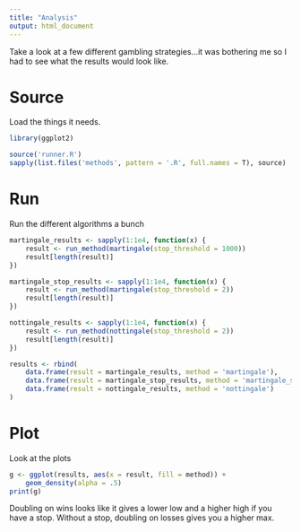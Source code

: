```yaml
---
title: "Analysis"
output: html_document
---
```


Take a look at a few different gambling strategies...it was bothering me so I had to see what the results would look like.

# Source
Load the things it needs.

```r
library(ggplot2)

source('runner.R')
sapply(list.files('methods', pattern = '.R', full.names = T), source)
```

# Run 
Run the different algorithms a bunch

```r
martingale_results <- sapply(1:1e4, function(x) {
	result <- run_method(martingale(stop_threshold = 1000))
	result[length(result)]
})

martingale_stop_results <- sapply(1:1e4, function(x) {
	result <- run_method(martingale(stop_threshold = 2))
	result[length(result)]
})

nottingale_results <- sapply(1:1e4, function(x) {
	result <- run_method(nottingale(stop_threshold = 2))
	result[length(result)]
})

results <- rbind(
	data.frame(result = martingale_results, method = 'martingale'),
	data.frame(result = martingale_stop_results, method = 'martingale_stop'),
	data.frame(result = nottingale_results, method = 'nottingale')
)
```

# Plot
Look at the plots

```r
g <- ggplot(results, aes(x = result, fill = method)) + 
	geom_density(alpha = .5)
print(g)
```

Doubling on wins looks like it gives a lower low and a higher high if you have a stop.  Without a stop, doubling on losses gives you a higher max.